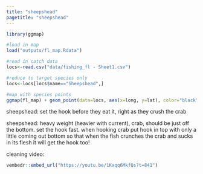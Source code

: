 ```yaml
---
title: "sheepshead"
pagetitle: "sheepshead"
---
```


```r
library(ggmap)

#load in map
load("outputs/fl_map.Rdata")

#read in catch data
locs<-read.csv("data/fishing_fl - Sheet1.csv")

#reduce to target species only
locs<-locs[locs$name=="Sheepshead",]

#map with species points
ggmap(fl_map) + geom_point(data=locs, aes(x=long, y=lat), color="black", fill="grey", size=2, pch=21 ,alpha=0.5)

```

sheepshead: set the hook before they eat it, right as they crush the
crab

sheepshead: heavy weight (heavier with current), crab, should be just
off the bottom. set the hook fast. when hooking crab put hook in top
with only a little coming out bottom so that when the fish crunches the
crab and sucks in its flesh it will get the hook too!

cleaning video:

```r
vembedr::embed_url("https://youtu.be/1Kxqq6MkfQs?t=841")
```

